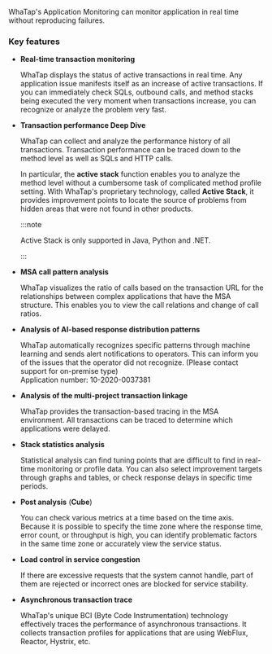 WhaTap's Application Monitoring can monitor application in real time without reproducing failures.

<Youtube ko="oTlhy4QHwDk" en="XZFzRJj8N0A" ja="XZFzRJj8N0A" />

### Key features

- **Real-time transaction monitoring**

  WhaTap displays the status of active transactions in real time. Any application issue manifests itself as an increase of active transactions. If you can immediately check SQLs, outbound calls, and method stacks being executed the very moment when transactions increase, you can recognize or analyze the problem very fast.

- **Transaction performance Deep Dive**

  WhaTap can collect and analyze the performance history of all transactions. Transaction performance can be traced down to the method level as well as SQLs and HTTP calls. 

  <InDoc product='java,python'>

  In particular, the **active stack** function enables you to analyze the method level without a cumbersome task of complicated method profile setting. With WhaTap's proprietary technology, called **Active Stack**, it provides improvement points to locate the source of problems from hidden areas that were not found in other products.

  :::note

  Active Stack is only supported in Java, Python and .NET.

  :::

  </InDoc>

<Xclude product='dotnet'>

- **MSA call pattern analysis**

  WhaTap visualizes the ratio of calls based on the transaction URL for the relationships between complex applications that have the MSA structure. This enables you to view the call relations and change of call ratios.

</Xclude>

- **Analysis of AI-based response distribution patterns**

  WhaTap automatically recognizes specific patterns through machine learning and sends alert notifications to operators. This can inform you of the issues that the operator did not recognize. (Please contact support for on-premise type)<br/> Application number: 10-2020-0037381

<Xclude product='dotnet'>

- **Analysis of the multi-project transaction linkage**

  WhaTap provides the transaction-based tracing in the MSA environment. All transactions can be traced to determine which applications were delayed.

</Xclude>

<InDoc product='java,python'>

- **Stack statistics analysis**

  Statistical analysis can find tuning points that are difficult to find in real-time monitoring or profile data. You can also select improvement targets through graphs and tables, or check response delays in specific time periods.

</InDoc>

- **Post analysis** (**Cube**)

  You can check various metrics at a time based on the time axis. Because it is possible to specify the time zone where the response time, error count, or throughput is high, you can identify problematic factors in the same time zone or accurately view the service status.

<InDoc product='java'>

- **Load control in service congestion**

  If there are excessive requests that the system cannot handle, part of them are rejected or incorrect ones are blocked for service stability.

- **Asynchronous transaction trace**

  WhaTap's unique BCI (Byte Code Instrumentation) technology effectively traces the performance of asynchronous transactions. It collects transaction profiles for applications that are using WebFlux, Reactor, Hystrix, etc.

</InDoc>
